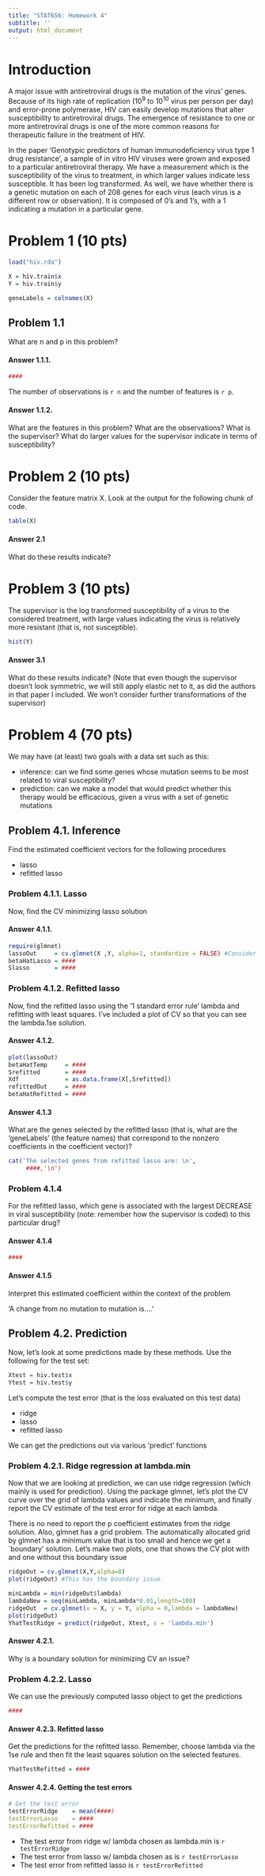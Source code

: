 ```yaml
---
title: "STAT656: Homework 4"
subtitle: ''
output: html_document
---
```


# Introduction

A major issue with antiretroviral drugs is the mutation of the virus' genes.  Because of its high rate of replication ($10^9$ to $10^{10}$ virus per person per day) and error-prone
polymerase\footnote{An enzyme that `stitches' back together DNA or RNA after replication}, HIV can 
easily develop mutations that alter susceptibility to antiretroviral drugs.
The emergence of resistance to one or more antiretroviral drugs is one of the more
common reasons for therapeutic failure in the treatment of HIV.

In the paper 'Genotypic predictors of human immunodeficiency virus type 1 drug resistance'\footnote{Try to see what you can get out of it if you have the time.}, 
a sample of in vitro\footnote{Latin for `in glass', sometimes known colloquially as a test tube}
HIV viruses were grown and exposed to a particular antiretroviral therapy.  We have a measurement which is the susceptibility of the virus  to treatment, in which larger values indicate less susceptible. It has been log transformed.   As well, we have whether there is a genetic mutation on each of 208 genes for each virus (each virus is a different row or observation). It is composed of 0's and 1's, with a 1 indicating a mutation in a particular gene.  

# Problem 1 (10 pts)

```r
load("hiv.rda")

X = hiv.train$x
Y = hiv.train$y

geneLabels = colnames(X)
```


## Problem 1.1

What are n and p in this problem?  

#### Answer 1.1.1.
```r
####
```

The number of observations is `r n` and the number of features is `r p`.

#### Answer 1.1.2.

What are the features in this problem?  What are the observations? What is the supervisor? What do larger values for the supervisor indicate in terms of susceptibility?


# Problem 2 (10 pts)

Consider the feature matrix X.  Look at the output
for the following chunk of code.
```r
table(X)
```

#### Answer 2.1

What do these results indicate?


# Problem 3 (10 pts)

The supervisor is the log transformed susceptibility of a virus to the considered treatment, with large values
indicating the virus is relatively more resistant (that is, not susceptible).

```r
hist(Y)
```

#### Answer 3.1

What do these results indicate? (Note that even though the supervisor doesn't look symmetric, we will still apply elastic net to it, as did the authors in that paper I included.  We won't consider further transformations of the supervisor)


# Problem 4 (70 pts)

We may have (at least) two goals with a data set such as this: 

* inference: can we find some genes whose mutation seems to be most related to viral susceptibility?
* prediction: can we make a model that would predict whether this therapy would be efficacious, given a virus 
with a set of genetic mutations


## Problem 4.1. Inference

Find the estimated coefficient vectors for the following procedures

* lasso
* refitted lasso 


### Problem 4.1.1.  Lasso

Now, find the CV minimizing lasso solution

#### Answer 4.1.1. 

```r
require(glmnet)
lassoOut     = cv.glmnet(X ,Y, alpha=1, standardize = FALSE) #Consider why we wouldn't standardize
betaHatLasso = ####
Slasso       = ####
```

### Problem 4.1.2.  Refitted lasso

Now, find the refitted lasso using the '1 standard error rule' lambda and refitting with least squares. I've included a plot of CV so that you can see the lambda.1se solution.

#### Answer 4.1.2. 

```r
plot(lassoOut)
betaHatTemp     = ####
Srefitted       = ####
Xdf             = as.data.frame(X[,Srefitted])
refittedOut     = ####
betaHatRefitted = ####
```

#### Answer 4.1.3

What are the genes selected by the refitted lasso (that is, what are the 'geneLabels' (the feature names) that correspond to the nonzero coefficients in the coefficient vector)? 

```r
cat('The selected genes from refitted lasso are: \n',
     ####,'\n')
```

### Problem 4.1.4

For the refitted lasso, which gene is associated with the largest DECREASE in viral susceptibility (note: remember how the supervisor is coded) to this particular drug? 

#### Answer 4.1.4

```r
####
```

#### Answer 4.1.5

Interpret this estimated coefficient within the context of the problem

'A change from no mutation to mutation is....'


## Problem 4.2. Prediction

Now, let's look at some predictions made by these methods.  Use the following for the test set:

```r
Xtest = hiv.test$x
Ytest = hiv.test$y
```

Let's compute the test error (that is the loss evaluated on this test data)

* ridge
* lasso
* refitted lasso

We can get the predictions out via various 'predict' functions

### Problem 4.2.1. Ridge regression at lambda.min

Now that we are looking at prediction, we can use ridge regression (which mainly is used for prediction).  Using the package glmnet, let's plot the
CV curve over the grid of lambda values and indicate the minimum, and finally report the CV
estimate of the test error for ridge at each lambda.

There is no need to report the p coefficient estimates from the ridge solution.
Also, glmnet has a grid problem.  The automatically allocated grid by glmnet has a minimum value that is too small and hence we get a `boundary' solution. Let's make two plots, one that shows the CV plot with and one without this boundary issue

```r
ridgeOut = cv.glmnet(X,Y,alpha=0)
plot(ridgeOut) #This has the boundary issue

minLambda = min(ridgeOut$lambda)
lambdaNew = seq(minLambda, minLambda*0.01,length=100)
ridgeOut  = cv.glmnet(x = X, y = Y, alpha = 0,lambda = lambdaNew)
plot(ridgeOut) 
YhatTestRidge = predict(ridgeOut, Xtest, s = 'lambda.min')
```

#### Answer 4.2.1. 

Why is a boundary solution for minimizing CV an issue?



### Problem 4.2.2. Lasso

We can use the previously computed lasso object to get the predictions


```r
####
```

#### Answer 4.2.3. Refitted lasso 

Get the predictions for the refitted lasso.  Remember, choose lambda via the 1se rule and then fit the least squares solution on the selected features.  

```r
YhatTestRefitted = ####
```


#### Answer 4.2.4. Getting the test errors

```r
# Get the test error
testErrorRidge    = mean(####)
testErrorLasso    = ####
testErrorRefitted = ####
```



* The test error from ridge w/ lambda chosen as lambda.min is `r testErrorRidge`
* The test error from lasso w/ lambda chosen as is `r testErrorLasso`
* The test error from refitted lasso is `r testErrorRefitted`
